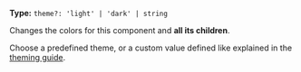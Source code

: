 **Type:** `theme?: 'light' | 'dark' | string`

Changes the colors for this component and **all its children**.

Choose a predefined theme, or a custom value defined like explained in the [theming guide](/overview/theming).
